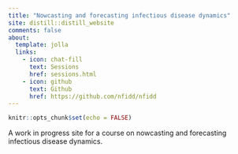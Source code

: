 ```yaml
---
title: "Nowcasting and forecasting infectious disease dynamics"
site: distill::distill_website
comments: false
about:
  template: jolla
  links:
    - icon: chat-fill
      text: Sessions
      href: sessions.html
    - icon: github
      text: Github
      href: https://github.com/nfidd/nfidd
---
```


```r
knitr::opts_chunk$set(echo = FALSE)
```

A work in progress site for a course on nowcasting and forecasting infectious disease dynamics.

